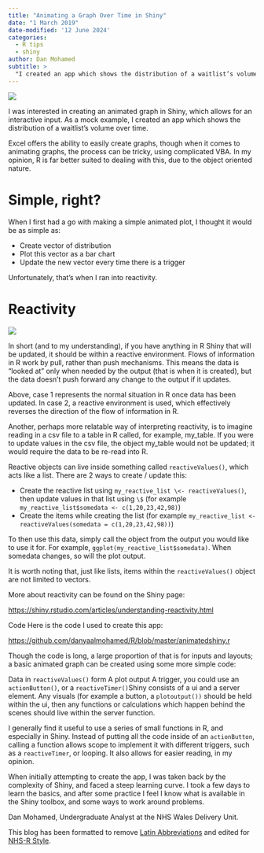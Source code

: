 ```yaml
---
title: "Animating a Graph Over Time in Shiny"
date: "1 March 2019"
date-modified: '12 June 2024'
categories:
  - R tips
  - shiny
author: Dan Mohamed
subtitle: >
  "I created an app which shows the distribution of a waitlist’s volume over time."
---
```


![](img/WaitList.gif){fig-alt="Gif of a screenshot of a shiny dashboard showing a moving charts."}

I was interested in creating an animated graph in Shiny, which allows for an interactive input. As a mock example, I created an app which shows the distribution of a waitlist’s volume over time.

Excel offers the ability to easily create graphs, though when it comes to animating graphs, the process can be tricky, using complicated VBA. In my opinion, R is far better suited to dealing with this, due to the object oriented nature.

# Simple, right?

When I first had a go with making a simple animated plot, I thought it would be as simple as:

-   Create vector of distribution
-   Plot this vector as a bar chart
-   Update the new vector every time there is a trigger

Unfortunately, that’s when I ran into reactivity.

# Reactivity

![](img/danmasonblog-image-2.png){fig-alt="A simple diagram showing the reactivity of an object, x, changing the colour of a corresponding chart (to green)."}

In short (and to my understanding), if you have anything in R Shiny that will be updated, it should be within a reactive environment. Flows of information in R work by pull, rather than push mechanisms. This means the data is “looked at” only when needed by the output (that is when it is created), but the data doesn’t push forward any change to the output if it updates.

Above, case 1 represents the normal situation in R once data has been updated. In case 2, a reactive environment is used, which effectively reverses the direction of the flow of information in R.

Another, perhaps more relatable way of interpreting reactivity, is to imagine reading in a csv file to a table in R called, for example, my_table. If you were to update values in the csv file, the object my_table would not be updated; it would require the data to be re-read into R.

Reactive objects can live inside something called `reactiveValues()`, which acts like a list. There are 2 ways to create / update this:

-   Create the reactive list using `my_reactive_list \<- reactiveValues()`, then update values in that list using `\$` (for example `my_reactive_list$somedata <- c(1,20,23,42,98)`)
-   Create the items while creating the list (for example `my_reactive_list <- reactiveValues(somedata = c(1,20,23,42,98))`)

To then use this data, simply call the object from the output you would like to use it for. For example, `ggplot(my_reactive_list$somedata)`. When somedata changes, so will the plot output.

It is worth noting that, just like lists, items within the `reactiveValues()` object are not limited to vectors.

More about reactivity can be found on the Shiny page:

<https://shiny.rstudio.com/articles/understanding-reactivity.html>

Code Here is the code I used to create this app:

<https://github.com/danyaalmohamed/R/blob/master/animatedshiny.r>

Though the code is long, a large proportion of that is for inputs and layouts; a basic animated graph can be created using some more simple code:

Data in `reactiveValues()` form A plot output A trigger, you could use an `actionButton()`, or a `reactiveTimer()`Shiny consists of a ui and a server element. Any visuals (for example a button, a `plotoutput())` should be held within the ui, then any functions or calculations which happen behind the scenes should live within the server function.

I generally find it useful to use a series of small functions in R, and especially in Shiny. Instead of putting all the code inside of an `actionButton`, calling a function allows scope to implement it with different triggers, such as a `reactiveTimer`, or looping. It also allows for easier reading, in my opinion.

When initially attempting to create the app, I was taken back by the complexity of Shiny, and faced a steep learning curve. I took a few days to learn the basics, and after some practice I feel I know what is available in the Shiny toolbox, and some ways to work around problems.

Dan Mohamed, Undergraduate Analyst at the NHS Wales Delivery Unit.

This blog has been formatted to remove [Latin Abbreviations](https://nhsrway.nhsrcommunity.com/style-guides.html#avoid-latin-abbreviation) and edited for [NHS-R Style](https://nhsrway.nhsrcommunity.com/style-guides.html#referencing-r-packages-and-functions-in-text).
